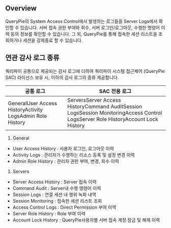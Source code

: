## Overview
QueryPie의 System Access Control에서 발생하는 로그들을 Server Logs에서 확인할 수 있습니다. 서버 접속 권한 부여와 회수, 서버 로그인/로그아웃, 수행한 명령어 이력 등의 정보를 확인할 수 있습니다.  그 외, QueryPie를 통해 접속한 세션 리스트을 조회하거나 세션을 강제종료 할 수 있습니다.

## 연관 감사 로그 종류
쿼리파이 공통으로 제공되는 감사 로그에 더하여 쿼리파이 시스템 접근제어 (QueryPie SAC) 라이선스 보유 시, 이하의 감사 로그의 종류 제공합니다.

| 공통 로그                                                     | SAC 전용 로그                                                                                                                         |
| --------------------------------------------------------- | --------------------------------------------------------------------------------------------------------------------------------- |
| GeneralUser Access HistoryActivity LogsAdmin Role History | ServersServer Access HistoryCommand AuditSession LogsSession MonitoringAccess Control LogsServer Role HistoryAccount Lock History |

1. General

* User Access History : 사용자 로그인, 로그아웃 이력
* Activity Logs : 관리자가 수행하는 리소스 등록 및 설정 변경 이력
* Admin Role History : 관리자 권한 부여, 변경, 회수 이력

1. Servers

* Server Access History : Server 접속 이력
* Command Audit : Server내 수행 명령어 이력
* Session Logs : 연결 세션 내 행위 녹화 내역 
* Session Monitoring : 접속한 세션 리스트 조회 
* Access Control Logs : Direct Permission 부여 이역
* Server Role History : Role 부여 이력
* Account Lock History : QueryPie사용자별 서버 접속 계정 잠금 및 해제 이력 
